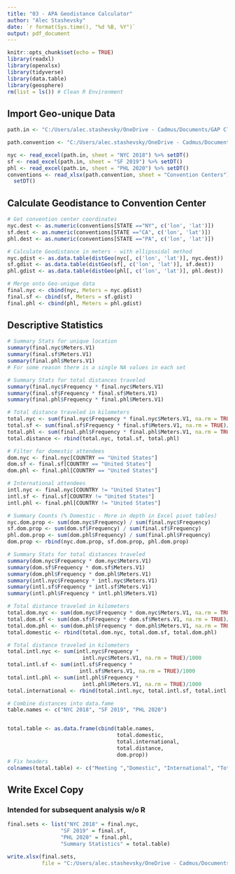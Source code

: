 ```yaml
---
title: "03 - APA Geodistance Calculator"
author: "Alec Stashevsky"
date: `r format(Sys.time(), "%d %B, %Y")`
output: pdf_document
---
```


```r
knitr::opts_chunk$set(echo = TRUE)
library(readxl)
library(openxlsx)
library(tidyverse)
library(data.table)
library(geosphere)
rm(list = ls()) # Clean R Environment
```


## Import Geo-unique Data
```r
path.in <- "C:/Users/alec.stashevsky/OneDrive - Cadmus/Documents/GAP Climate Research/GeoData/APA Geo-Unqiue Frequency Data.xlsx"

path.convention <- "C:/Users/alec.stashevsky/OneDrive - Cadmus/Documents/GAP Climate Research/GeoData/APA GeoData.xlsx"

nyc <- read_excel(path.in, sheet = "NYC 2018") %>% setDT()
sf <- read_excel(path.in, sheet = "SF 2019") %>% setDT()
phl <- read_excel(path.in, sheet = "PHL 2020") %>% setDT()
conventions <- read_xlsx(path.convention, sheet = "Convention Centers") %>%
  setDT()
```


## Calculate Geodistance to Convention Center
```r
# Get convention center coordinates
nyc.dest <- as.numeric(conventions[STATE =="NY", c('lon', 'lat')])
sf.dest <- as.numeric(conventions[STATE =="CA", c('lon', 'lat')])
phl.dest <- as.numeric(conventions[STATE =="PA", c('lon', 'lat')])

# Calculate Geodistance in meters - with ellipsoidal method
nyc.gdist <- as.data.table(distGeo(nyc[, c('lon', 'lat')], nyc.dest))
sf.gdist <- as.data.table(distGeo(sf[, c('lon', 'lat')], sf.dest))
phl.gdist <- as.data.table(distGeo(phl[, c('lon', 'lat')], phl.dest))

# Merge onto Geo-unique data
final.nyc <- cbind(nyc, Meters = nyc.gdist)
final.sf <- cbind(sf, Meters = sf.gdist)
final.phl <- cbind(phl, Meters = phl.gdist)
```


## Descriptive Statistics
```r
# Summary Stats for unique location 
summary(final.nyc$Meters.V1)
summary(final.sf$Meters.V1)
summary(final.phl$Meters.V1)
# For some reason there is a single NA values in each set

# Summary Stats for total distances traveled
summary(final.nyc$Frequency * final.nyc$Meters.V1)
summary(final.sf$Frequency * final.sf$Meters.V1)
summary(final.phl$Frequency * final.phl$Meters.V1)

# Total distance traveled in kilometers
total.nyc <- sum(final.nyc$Frequency * final.nyc$Meters.V1, na.rm = TRUE)/1000
total.sf <- sum(final.sf$Frequency * final.sf$Meters.V1, na.rm = TRUE)/1000
total.phl <- sum(final.phl$Frequency * final.phl$Meters.V1, na.rm = TRUE)/1000
total.distance <- rbind(total.nyc, total.sf, total.phl)
```

```r
# Filter for domestic attendees
dom.nyc <- final.nyc[COUNTRY == "United States"]
dom.sf <- final.sf[COUNTRY == "United States"]
dom.phl <- final.phl[COUNTRY == "United States"]

# International attendees
intl.nyc <- final.nyc[COUNTRY != "United States"]
intl.sf <- final.sf[COUNTRY != "United States"]
intl.phl <- final.phl[COUNTRY != "United States"]

# Summary Counts (% Domestic - More in depth in Excel pivot tables)
nyc.dom.prop <- sum(dom.nyc$Frequency) / sum(final.nyc$Frequency)
sf.dom.prop <- sum(dom.sf$Frequency) / sum(final.sf$Frequency)
phl.dom.prop <- sum(dom.phl$Frequency) / sum(final.phl$Frequency)
dom.prop <- rbind(nyc.dom.prop, sf.dom.prop, phl.dom.prop)

# Summary Stats for total distances traveled
summary(dom.nyc$Frequency * dom.nyc$Meters.V1)
summary(dom.sf$Frequency * dom.sf$Meters.V1)
summary(dom.phl$Frequency * dom.phl$Meters.V1)
summary(intl.nyc$Frequency * intl.nyc$Meters.V1)
summary(intl.sf$Frequency * intl.sf$Meters.V1)
summary(intl.phl$Frequency * intl.phl$Meters.V1)

# Total distance traveled in kilometers
total.dom.nyc <- sum(dom.nyc$Frequency * dom.nyc$Meters.V1, na.rm = TRUE)/1000
total.dom.sf <- sum(dom.sf$Frequency * dom.sf$Meters.V1, na.rm = TRUE)/1000
total.dom.phl <- sum(dom.phl$Frequency * dom.phl$Meters.V1, na.rm = TRUE)/1000
total.domestic <- rbind(total.dom.nyc, total.dom.sf, total.dom.phl)

# Total distance traveled in kilometers
total.intl.nyc <- sum(intl.nyc$Frequency *
                        intl.nyc$Meters.V1, na.rm = TRUE)/1000
total.intl.sf <- sum(intl.sf$Frequency *
                       intl.sf$Meters.V1, na.rm = TRUE)/1000
total.intl.phl <- sum(intl.phl$Frequency *
                        intl.phl$Meters.V1, na.rm = TRUE)/1000
total.international <- rbind(total.intl.nyc, total.intl.sf, total.intl.phl)

# Combine distances into data.fame
table.names <- c("NYC 2018", "SF 2019", "PHL 2020")


total.table <- as.data.frame(cbind(table.names,
                                   total.domestic,
                                   total.international,
                                   total.distance,
                                   dom.prop))
# Fix headers
colnames(total.table) <- c("Meeting ","Domestic", "International", "Total", "% Domestic Attendance")
```


## Write Excel Copy
### Intended for subsequent analysis w/o R
```r
final.sets <- list("NYC 2018" = final.nyc,
                 "SF 2019" = final.sf,
                 "PHL 2020" = final.phl,
                 "Summary Statistics" = total.table)

write.xlsx(final.sets,
           file = "C:/Users/alec.stashevsky/OneDrive - Cadmus/Documents/GAP Climate Research/GeoData/APA Geodistance Data.xlsx")
```